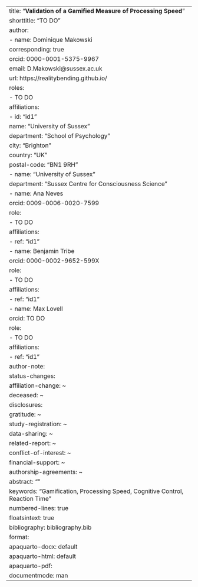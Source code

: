 ---
title: "**Validation of a Gamified Measure of Processing Speed**"
shorttitle: "TO DO"
author:
  - name: Dominique Makowski
    corresponding: true
    orcid: 0000-0001-5375-9967
    email: D.Makowski@sussex.ac.uk
    url: https://realitybending.github.io/
    roles:
      - TO DO
    affiliations:
      - id: "id1"
        name: "University of Sussex"
        department: "School of Psychology"
        city: "Brighton"
        country: "UK"
        postal-code: "BN1 9RH"
      - name: "University of Sussex"
        department:  "Sussex Centre for Consciousness Science"
  - name: Ana Neves
    orcid: 0009-0006-0020-7599
    role:
      - TO DO
    affiliations:
      - ref: "id1"
  - name: Benjamin Tribe
    orcid: 	0000-0002-9652-599X
    role:
      - TO DO
    affiliations:
      - ref: "id1"
  - name: Max Lovell
    orcid: TO DO 
    role:
      - TO DO
    affiliations:
      - ref: "id1"
author-note:
  status-changes: 
    affiliation-change: ~
    deceased: ~
  disclosures:
    gratitude: ~
    study-registration: ~
    data-sharing: ~
    related-report: ~
    conflict-of-interest: ~
    financial-support: ~
    authorship-agreements: ~
abstract: ""
keywords: "Gamification, Processing Speed, Cognitive Control, Reaction Time"
numbered-lines: true
floatsintext: true
bibliography: bibliography.bib
format:
  apaquarto-docx: default
  apaquarto-html: default
  apaquarto-pdf:
    documentmode: man
---